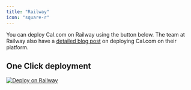 ```yaml
---
title: "Railway"
icon: "square-r"
---
```


You can deploy Cal.com on Railway using the button below. 
The team at Railway also have a [detailed blog post](https://blog.railway.app/p/calendso) on deploying Cal.com on their platform.

## One Click deployment

<a href="https://railway.app/new/template/cal" target="_blank">
<img src="/images/deploy-railway.svg" noZoom alt="Deploy on Railway" />
</a>